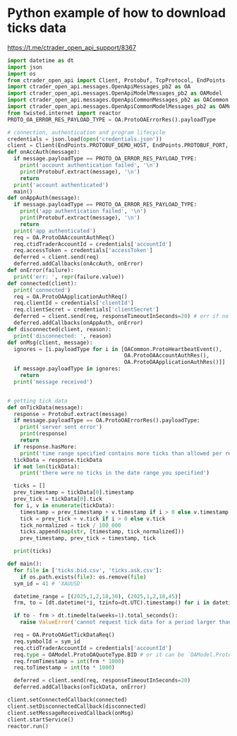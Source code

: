 # Python example of how to download ticks data

https://t.me/ctrader_open_api_support/8367

```py
import datetime as dt
import json
import os
from ctrader_open_api import Client, Protobuf, TcpProtocol, EndPoints
import ctrader_open_api.messages.OpenApiMessages_pb2 as OA
import ctrader_open_api.messages.OpenApiModelMessages_pb2 as OAModel
import ctrader_open_api.messages.OpenApiCommonMessages_pb2 as OACommon
import ctrader_open_api.messages.OpenApiCommonModelMessages_pb2 as OAModelCommon
from twisted.internet import reactor
PROTO_OA_ERROR_RES_PAYLOAD_TYPE = OA.ProtoOAErrorRes().payloadType

# connection, authentication and program lifecycle
credentials = json.load(open('credentials.json'))
client = Client(EndPoints.PROTOBUF_DEMO_HOST, EndPoints.PROTOBUF_PORT, TcpProtocol)
def onAccAuth(message):
  if message.payloadType == PROTO_OA_ERROR_RES_PAYLOAD_TYPE:
    print('account authentication failed', '\n')
    print(Protobuf.extract(message), '\n')
    return
  print('account authenticated')
  main()
def onAppAuth(message):
  if message.payloadType == PROTO_OA_ERROR_RES_PAYLOAD_TYPE:
    print('app authentication failed', '\n')
    print(Protobuf.extract(message), '\n')
    return
  print('app authenticated')
  req = OA.ProtoOAAccountAuthReq()
  req.ctidTraderAccountId = credentials['accountId']
  req.accessToken = credentials['accessToken']
  deferred = client.send(req)
  deferred.addCallbacks(onAccAuth, onError)
def onError(failure):
  print('err: ', repr(failure.value))
def connected(client):
  print('connected')
  req = OA.ProtoOAApplicationAuthReq()
  req.clientId = credentials['clientId']
  req.clientSecret = credentials['clientSecret']
  deferred = client.send(req, responseTimeoutInSeconds=20) # err if no response under 20 secs
  deferred.addCallbacks(onAppAuth, onError)
def disconnected(client, reason):
  print('disconnected: ', reason)
def onMsg(client, message):
  ignores = [i.payloadType for i in [OACommon.ProtoHeartbeatEvent(),
                                     OA.ProtoOAAccountAuthRes(),
                                     OA.ProtoOAApplicationAuthRes()]]
  if message.payloadType in ignores:
    return
  print('message received')


# getting tick data
def onTickData(message):
  response = Protobuf.extract(message)
  if message.payloadType == OA.ProtoOAErrorRes().payloadType:
    print('server sent error')
    print(response)
    return
  if response.hasMore:
    print('time range specified contains more ticks than allowed per request')
  tickData = response.tickData
  if not len(tickData):
    print('there were no ticks in the date range you specified')

  ticks = []
  prev_timestamp = tickData[0].timestamp
  prev_tick = tickData[0].tick
  for i, v in enumerate(tickData):
    timestamp = prev_timestamp + v.timestamp if i > 0 else v.timestamp
    tick = prev_tick + v.tick if i > 0 else v.tick
    tick_normalized = tick / 100_000
    ticks.append(map(str, [timestamp, tick_normalized]))
    prev_timestamp, prev_tick = timestamp, tick

  print(ticks)

def main():
  for file in ['ticks.bid.csv', 'ticks.ask.csv']:
    if os.path.exists(file): os.remove(file)
  sym_id = 41 # 'XAUUSD'

  datetime_range = [(2025,1,2,18,30), (2025,1,2,18,45)]
  frm, to = [dt.datetime(*i, tzinfo=dt.UTC).timestamp() for i in datetime_range]

  if to - frm > dt.timedelta(weeks=1).total_seconds():
    raise ValueError('cannot request tick data for a period larger than one week!')

  req = OA.ProtoOAGetTickDataReq()
  req.symbolId = sym_id
  req.ctidTraderAccountId = credentials['accountId']
  req.type = OAModel.ProtoOAQuoteType.BID # or it can be `OAModel.ProtoOAQuoteType.ASK`
  req.fromTimestamp = int(frm * 1000)
  req.toTimestamp = int(to * 1000)

  deferred = client.send(req, responseTimeoutInSeconds=20)
  deferred.addCallbacks(onTickData, onError)

client.setConnectedCallback(connected)
client.setDisconnectedCallback(disconnected)
client.setMessageReceivedCallback(onMsg)
client.startService()
reactor.run()

```
